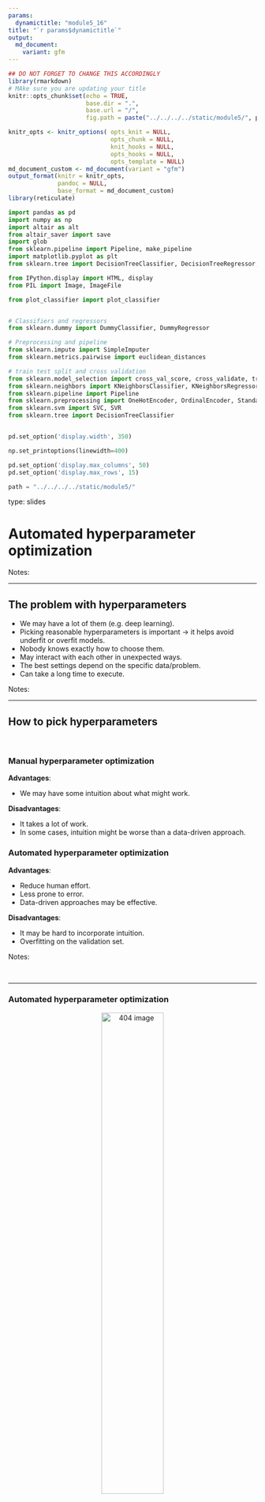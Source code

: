 ```yaml
---
params:
  dynamictitle: "module5_16"
title: "`r params$dynamictitle`"
output: 
  md_document:
    variant: gfm
---
```



```r
## DO NOT FORGET TO CHANGE THIS ACCORDINGLY 
library(rmarkdown)
# MAke sure you are updating your title 
knitr::opts_chunk$set(echo = TRUE,
                      base.dir = ".", 
                      base.url = "/",
                      fig.path = paste("../../../../static/module5/", params$dynamictitle,"/", sep = ""))

knitr_opts <- knitr_options( opts_knit = NULL,
                             opts_chunk = NULL,
                             knit_hooks = NULL,
                             opts_hooks = NULL,
                             opts_template = NULL)
md_document_custom <- md_document(variant = "gfm")
output_format(knitr = knitr_opts,
              pandoc = NULL,
              base_format = md_document_custom)
library(reticulate)

```


```python
import pandas as pd
import numpy as np
import altair as alt
from altair_saver import save
import glob
from sklearn.pipeline import Pipeline, make_pipeline
import matplotlib.pyplot as plt
from sklearn.tree import DecisionTreeClassifier, DecisionTreeRegressor, export_graphviz

from IPython.display import HTML, display
from PIL import Image, ImageFile

from plot_classifier import plot_classifier


# Classifiers and regressors
from sklearn.dummy import DummyClassifier, DummyRegressor

# Preprocessing and pipeline
from sklearn.impute import SimpleImputer
from sklearn.metrics.pairwise import euclidean_distances

# train test split and cross validation
from sklearn.model_selection import cross_val_score, cross_validate, train_test_split
from sklearn.neighbors import KNeighborsClassifier, KNeighborsRegressor
from sklearn.pipeline import Pipeline
from sklearn.preprocessing import OneHotEncoder, OrdinalEncoder, StandardScaler, MinMaxScaler
from sklearn.svm import SVC, SVR
from sklearn.tree import DecisionTreeClassifier


pd.set_option('display.width', 350)

np.set_printoptions(linewidth=400)

pd.set_option('display.max_columns', 50)
pd.set_option('display.max_rows', 15)

path = "../../../../static/module5/"
```

type: slides

# Automated hyperparameter optimization

Notes: <br>

---

## The problem with hyperparameters

- We may have a lot of them (e.g. deep learning).
- Picking reasonable hyperparameters is important -> it helps avoid underfit or overfit models. 
- Nobody knows exactly how to choose them.
- May interact with each other in unexpected ways.
- The best settings depend on the specific data/problem.
- Can take a long time to execute.

    
Notes: <br>

---

## How to pick hyperparameters

<br>

### Manual hyperparameter optimization

**Advantages**:     

- We may have some intuition about what might work.    

**Disadvantages**:      

- It takes a lot of work.    
- In some cases, intuition might be worse than a data-driven approach.    

### Automated hyperparameter optimization 

**Advantages**:     

- Reduce human effort.  
- Less prone to error.   
- Data-driven approaches may be effective.    

**Disadvantages**:   

- It may be hard to incorporate intuition.     
- Overfitting on the validation set.      

Notes: 

 <br>

---

### Automated hyperparameter optimization

<center><img src="/module5/cross.gif"  width = "50%" alt="404 image" /></center>

<br>
<br>

- Exhaustive grid search: <a href="http://scikit-learn.org/stable/modules/generated/sklearn.model_selection.GridSearchCV.html" target="_blank">`sklearn.model_selection.GridSearchCV`</a>  
- Randomized hyperparameter optimization: <a href="https://scikit-learn.org/stable/modules/generated/sklearn.model_selection.RandomizedSearchCV.html" target="_blank">`sklearn.model_selection.RandomizedSearchCV`</a>  

Notes: 

There are two automated hyperparameter search methods in scikit-learn.

The "CV" stands for cross-validation; these searchers have cross-validation built right in.

---

## Bring in the data

```python
cities_df = pd.read_csv("data/canada_usa_cities.csv")
train_df, test_df = train_test_split(cities_df, test_size=0.2, random_state=123)
X_train, y_train = train_df.drop(columns=['country']), train_df['country']
X_test, y_test = test_df.drop(columns=['country']), test_df['country']
X_train.head()
```


Notes: 

Let's bring back the cities dataset we worked with in the last model. 

---

## Exhaustive grid search

```python
from sklearn.model_selection import GridSearchCV
```

```python
pipe = Pipeline(
    steps=[
        ("imputer", SimpleImputer(strategy="median")),
        ("scaler", StandardScaler()),
        ("svc", SVC())])
```

```python
param_grid = {
    "svc__gamma": [0.1, 1.0, 10, 100],
    "svc__C": [0.1, 1.0, 10, 100]
}
```

```python
grid_search = GridSearchCV(pipe, param_grid, cv=5, return_train_score=True, verbose=1)
grid_search.fit(X_train, y_train);
```


Notes: 
<a href="http://scikit-learn.org/stable/modules/generated/sklearn.model_selection.GridSearchCV.html" target="_blank">`sklearn.model_selection.GridSearchCV`</a>

How does it work? 

After specifying the steps in a pipeline, a user must specify a set of values for each hyperparameter. 

Notice that we named our model, `svc` and so we need to call `svc` followed by 2 underscores and the name of the hyperparameter. 

Now let's call `GridSearchCV`. There is a lot to look at here:   

- The first argument specifies the pipeline and the steps we wish to execute. 
- Next, we specify the hyperparameter values that we wish to search over. 
- As we said earlier, the CV in `GridSearchCV` stands for cross-validation. We now can set the number of cross-validation folds with `cv` and `return_train_score=True` like in `cross_validate()`.
- The next 2 parameters are optional but very useful:    
    - `verbose=1` tells `GridSearchCV` to print some output while it's working. This can be useful as this step sometimes takes a long time.
    - `n_jobs` is a little more complex.  Setting this to -1 helps make this process faster by running hyperparameter optimization in parallel instead of in a sequence.

---

```python
param_grid = {
    "svc__gamma": [0.1, 1.0, 10, 100],
    "svc__C": [0.1, 1.0, 10, 100]}
    
grid_search = GridSearchCV(pipe, param_grid, cv=5, return_train_score=True, verbose=1)
```



    for gamma in [0.1, 1.0, 10, 100]:
        for C in [0.1, 1.0, 10, 100]:
            for fold in folds:
                fit in training portion with the given C
                score on validation portion
            compute average score
    pick hyperparameters with the best score


```python
grid_search.fit(X_train, y_train);
```


Notes: 

Looking a bit closer these are the steps being performed with `GridSearchCV`. 

We have 3 loops. That means we are running fit the number of values for the first hyperparameter multiplied the number of values for the second hyperparameter multiplied the number of cross-validation folds. 

In this case, we can see from the output that 80 execution are done, just like we calculated 4 x 4 x 5 = 80. 

---

## Now what?

```python
grid_search.best_params_
```

```python
grid_search.best_score_
```
```python
grid_search.best_estimator_.predict(X_test)
```
or 
```python
grid_search.predict(X_test)
```

Notes: 

From here, we can extract the best hyperparameter values with `.best_params_` and its score with `.best_score_`.

We can extract the classifier inside with `.best_estimator_`.

---

```python
grid_search.best_estimator_.score(X_test, y_test)
```
```python
grid_search.score(X_test, y_test)
```

Notes: 

The same can be done for `.score()` as well. 



---

<br>
<br>

### Notice any problems? 

- Required number of models to evaluate grows exponentially with the dimensional of the configuration space.
- Exhaustive search may become infeasible fairly quickly.
- Example: Suppose we have 5 hyperparameters and 10 different values for each hyperparameter
    - That means we'll be evaluating $10^5=100,000$ models! That is, we'll be calling `cross_validate` 100,000 times!
    - Exhaustive search may become infeasible fairly quickly. 

**Enter randomized hyperparameter search!**


Notes: 

This seems pretty nice and obeys the golden rule however the new problem is the execution time. What if we have many hyperparameters, many values and we do cross-validation many times? This could take a long time. 

<br>

---

```python
from sklearn.model_selection import RandomizedSearchCV
```

```python
param_grid = {
    "svc__gamma": [0.1, 1.0, 10, 100],
    "svc__C": [0.1, 1.0, 10, 100]
}
```

```python
random_search = RandomizedSearchCV(pipe, param_grid, cv=5, verbose=1, n_jobs=-1, n_iter=10)
random_search.fit(X_train, y_train);
```
Notes:


Notice that we use the same arguments in `RandomizedSearchCV()` as in `GridSearchCV()` however with 1 new addition - `n_iter`. 

This argument gives us more control and lets us restrict how many candidates are searched. 

Larger `n_iter` will take longer but will do more searching.

Last time when we used exhaustive grid search we had 80 fits (4 x 4 x 5). 

This time we see only 50 fits!  


---

## Randomized hyperparameter optimization

### Advantages of `RandomizedSearchCV`

- Faster compared to `GridSearchCV`.
- Adding parameters that do not influence the performance does not affect efficiency.
- In general, many people recommend using `RandomizedSearchCV` over `GridSearchCV`. 

<center><img src="/module5/randomsearch_bergstra.png"  width = "80%" alt="404 image" /></center>
<a href="http://www.jmlr.org/papers/volume13/bergstra12a/bergstra12a.pdf" target="_blank">Source: Bergstra and Bengio, Random Search for Hyper-Parameter Optimization, JMLR 2012</a>


Notes: 

The yellow on the left shows how our scores are going to change when we vary the unimportant hyperparameter.

The green on the top shows how our scores are going to change when we vary the important hyperparameter.

We don't know in advance which hyperparameters are important for our problem.

In the left figure, 6 of the 9 searches are useless because they are only varying the unimportant parameter.

In the right figure, all 9 searches are useful.


---

## How different do they score? 

```python
grid_search.score(X_test, y_test)
```

```python
random_search.score(X_test, y_test)
```

Notes: 

---

## Optimization bias

### Optimization bias of parameter learning:
- During learning, we could search over tons of different decision trees.
- So, we can get "lucky" and find one with a high training score by chance.
    - "Overfitting of the training score".
    
### Optimization bias of hyper-parameter learning:
- Here, we might optimize the validation score over 100 values of `max_depth`.
- One of the 100 trees might have a high validation score by chance.

Notes: 

Why do we need to evaluate the model on the test set in the end?

Why not just use cross-validation on the whole dataset? 

While carrying out hyperparameter optimization, we end up trying over many possibilities.  

If our dataset is small and if our validation set is hit too many times, we suffer from **optimization bias** or **overfitting the validation set**. 

---

Consider a multiple-choice (a,b,c,d) "test" with 10 questions:

- If you choose answers randomly, the expected grade is 25% (no bias).
- If you fill out two tests randomly and pick the best, the expected grade is 33%.
    - Optimization bias of ~8%.
- If you take the best among 10 random tests, the expected grade is ~47%.
- If you take the best among 100, the expected grade is ~62%.
- If you take the best among 1000, the expected grade is ~73%.
    - You have so many "chances" that you expect to do well.
    
**But on new questions, the "random choice" accuracy is still 25%.**

- If we instead used a 100-question test then:
  
  - Expected grade from best over 1 randomly-filled tests is 25%.
  - Expected grade from best over 2 randomly-filled tests is ~27%.
  - Expected grade from best over 10 randomly-filled tests is ~32%.
  - Expected grade from best over 100 randomly-filled tests is ~36%.
  - Expected grade from best over 1000 randomly-filled tests is ~40%.

- The optimization bias **grows with the number of things we try**.

- But, optimization bias **shrinks quickly with the number of examples**.
    - But it’s still non-zero and growing if you over-use your validation set!  

Notes: 

---

# Let’s apply what we learned!

Notes: <br>
